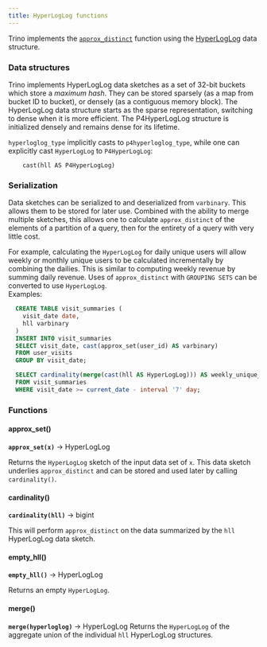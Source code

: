 ```yaml
---
title: HyperLogLog functions
---
```


Trino implements the [`approx_distinct`](/query-engine/Functions-and-operators/aggregate#approximate-aggregate-functions) function using the [HyperLogLog](https://en.wikipedia.org/wiki/HyperLogLog) data structure.

### Data structures

Trino implements HyperLogLog data sketches as a set of 32-bit buckets
which store a *maximum hash*. They can be stored sparsely (as a map from
bucket ID to bucket), or densely (as a contiguous memory block). The
HyperLogLog data structure starts as the sparse representation,
switching to dense when it is more efficient. The P4HyperLogLog
structure is initialized densely and remains dense for its lifetime.

`hyperloglog_type` implicitly casts to
`p4hyperloglog_type`, while one can
explicitly cast `HyperLogLog` to `P4HyperLogLog`:
```text
    cast(hll AS P4HyperLogLog)
```
### Serialization

Data sketches can be serialized to and deserialized from `varbinary`.
This allows them to be stored for later use. Combined with the ability
to merge multiple sketches, this allows one to calculate
`approx_distinct` of the elements of a partition of a query, then for the entirety of a query with very little
cost.

For example, calculating the `HyperLogLog` for daily unique users will
allow weekly or monthly unique users to be calculated incrementally by
combining the dailies. This is similar to computing weekly revenue by
summing daily revenue. Uses of `approx_distinct` with `GROUPING SETS` can be converted to use `HyperLogLog`.  
Examples:  
  ```sql
    CREATE TABLE visit_summaries (  
      visit_date date,
      hll varbinary
    )
    INSERT INTO visit_summaries
    SELECT visit_date, cast(approx_set(user_id) AS varbinary)
    FROM user_visits
    GROUP BY visit_date;

    SELECT cardinality(merge(cast(hll AS HyperLogLog))) AS weekly_unique_users
    FROM visit_summaries
    WHERE visit_date >= current_date - interval '7' day;
  ```
### Functions

#### approx_set()
**``approx_set(x)``** → HyperLogLog

Returns the `HyperLogLog` sketch of the input data set of `x`. This data
sketch underlies `approx_distinct` and can be stored and used later by calling `cardinality()`.

#### cardinality()
**``cardinality(hll)``** → bigint

This will perform `approx_distinct` on
the data summarized by the `hll` HyperLogLog data sketch.


#### empty_hll()
**``empty_hll()``** → HyperLogLog

Returns an empty `HyperLogLog`.

#### merge()
**``merge(hyperloglog)``** → HyperLogLog
Returns the `HyperLogLog` of the aggregate union of the individual `hll`
HyperLogLog structures.
